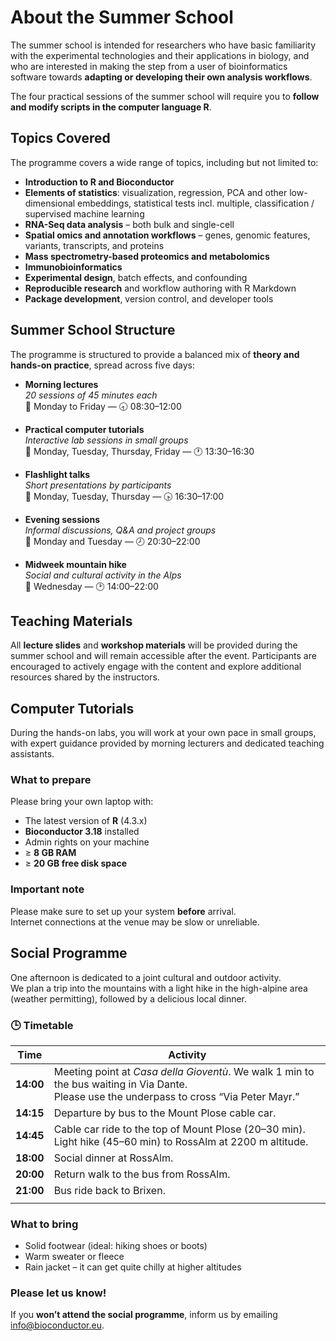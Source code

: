 # About the Summer School
::: {.justify}
The summer school is intended for researchers who have basic familiarity with the experimental technologies and their applications in biology, and who are interested in making the step from a user of bioinformatics software towards **adapting or developing their own analysis workflows**.

The four practical sessions of the summer school will require you to **follow and modify scripts in the computer language R**.


::: {.callout-tip icon="💡"}
# Topics Covered

The programme covers a wide range of topics, including but not limited to:

-   **Introduction to R and Bioconductor**
-   **Elements of statistics**: visualization, regression, PCA and other low-dimensional embeddings, statistical tests incl. multiple, classification / supervised machine learning
-   **RNA-Seq data analysis** – both bulk and single-cell
-   **Spatial omics and annotation workflows** – genes, genomic features, variants, transcripts, and proteins
-   **Mass spectrometry-based proteomics and metabolomics**
-   **Immunobioinformatics**
-   **Experimental design**, batch effects, and confounding
-   **Reproducible research** and workflow authoring with R Markdown
-   **Package development**, version control, and developer tools
:::

## Summer School Structure

The programme is structured to provide a balanced mix of **theory and hands-on practice**, spread across five days:

-   **Morning lectures**\
    *20 sessions of 45 minutes each*\
    📅 Monday to Friday — 🕣 08:30–12:00

-   **Practical computer tutorials**\
    *Interactive lab sessions in small groups*\
    📅 Monday, Tuesday, Thursday, Friday — 🕐 13:30–16:30

-   **Flashlight talks**\
    *Short presentations by participants*\
    📅 Monday, Tuesday, Thursday — 🕟 16:30–17:00

-   **Evening sessions**\
    *Informal discussions, Q&A and project groups*\
    📅 Monday and Tuesday — 🕗 20:30–22:00

-   **Midweek mountain hike**\
    *Social and cultural activity in the Alps*\
    📅 Wednesday — 🕑 14:00–22:00

## Teaching Materials

All **lecture slides** and **workshop materials** will be provided during the summer school and will remain accessible after the event. Participants are encouraged to actively engage with the content and explore additional resources shared by the instructors.

## Computer Tutorials

During the hands-on labs, you will work at your own pace in small groups, with expert guidance provided by morning lecturers and dedicated teaching assistants.

::: {.callout-tip icon="🧰"}
### What to prepare

Please bring your own laptop with:

-   The latest version of **R** (4.3.x)
-   **Bioconductor 3.18** installed
-   Admin rights on your machine
-   ≥ **8 GB RAM**
-   ≥ **20 GB free disk space**
:::

::: {.callout-warning icon="🌐"}
### Important note

Please make sure to set up your system **before** arrival.\
Internet connections at the venue may be slow or unreliable.
:::

## Social Programme

One afternoon is dedicated to a joint cultural and outdoor activity.\
We plan a trip into the mountains with a light hike in the high-alpine area (weather permitting), followed by a delicious local dinner.

### 🕒 Timetable

| **Time**  | **Activity**                                                                                                                               |
|-----------|---------------------------------------------------------------------------------------------------------------------------------------------|
| **14:00** | Meeting point at *Casa della Gioventù*. We walk 1 min to the bus waiting in Via Dante. <br> Please use the underpass to cross “Via Peter Mayr.” |
| **14:15** | Departure by bus to the Mount Plose cable car.                                                                                             |
| **14:45** | Cable car ride to the top of Mount Plose (20–30 min). <br> Light hike (45–60 min) to RossAlm at 2200 m altitude.                            |
| **18:00** | Social dinner at RossAlm.                                                                                                               |
| **20:00** | Return walk to the bus from RossAlm.                                                                                                        |
| **21:00** | Bus ride back to Brixen.                                                                                                                    |
                                                                        |

::: {.callout-note icon="🧳"}
### What to bring

-   Solid footwear (ideal: hiking shoes or boots)\
-   Warm sweater or fleece\
-   Rain jacket – it can get quite chilly at higher altitudes
:::

::: {.callout-warning icon="📧"}
### Please let us know!

If you **won’t attend the social programme**, inform us by emailing [info\@bioconductor.eu](mailto:info@bioconductor.eu).
:::
:::
